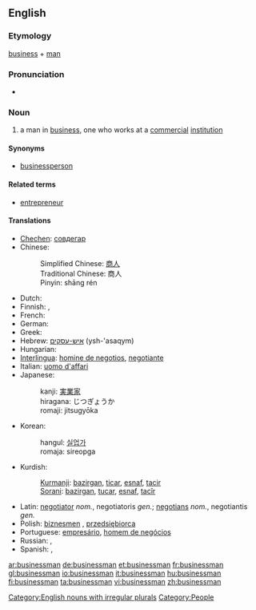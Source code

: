 ==English==
{{wikipedia}}

===Etymology===
[[business]] + [[man]]

===Pronunciation===
* {{audio|en-us-businessman.ogg|Audio (US)}}

===Noun===
{{en-noun|businessmen}}

# a man in [[business]], one who works at a [[commercial]] [[institution]]

====Synonyms====
* [[businessperson]]

====Related terms====
* [[entrepreneur]]

====Translations====
{{trans-top|a man in business, one who works at a commercial institution}}
* [[Chechen]]: [[совдегар]]
* Chinese:
*: Simplified Chinese: [[商人]]
*: Traditional Chinese: 商人
*: Pinyin: shāng rén
* Dutch: {{t+|nl|zakenman}}
* Finnish: {{t-|fi|liikemies}}, {{t+|fi|bisnesmies}}
* French: {{t-|fr|homme d'affaires}}
* German: {{t-|de|Geschäftsmann|m}}
* Greek: {{t+|el|επιχειρηματίας|sc=Grek}}
* Hebrew: [[איש-עסקים]] (ysh-'asaqym) {{m}}
* Hungarian: {{t+|hu|üzletember}}
* [[Interlingua]]: [[homine de negotios]], [[negotiante]]
* Italian: [[uomo d'affari]]
* Japanese:
*: kanji: [[実業家]]
*: hiragana: じつぎょうか
*: romaji: jitsugyōka
{{trans-mid}}
* Korean:
*: hangul: [[실업가]]
*: romaja: sireopga
* Kurdish:
*: [[Kurmanji]]: [[bazirgan]], [[ticar]], [[esnaf]], [[tacir]]
*: [[Sorani]]: [[bazirgan]], [[tucar]], [[esnaf]], [[tacîr]]
* Latin: [[negotiator]] ''nom.'', negotiatoris ''gen.''; [[negotians]] ''nom.'', negotiantis ''gen.''
* Polish: [[biznesmen]] {{m}}, [[przedsiębiorca]] {{m}}
* Portuguese: [[empresário]], [[homem de negócios]]
* Russian: {{t+|ru|предприниматель|m|tr=predprinimatel|sc=Cyrl}}, {{t+|ru|бизнесмен|m|tr=biznesmen|sc=Cyrl}}
* Spanish: {{t-|es|hombre de negocios}}, {{t-|es|empresario}}
{{trans-bottom}}

[[Category:English nouns with irregular plurals]]
[[Category:People]]

[[ar:businessman]]
[[de:businessman]]
[[et:businessman]]
[[fr:businessman]]
[[gl:businessman]]
[[io:businessman]]
[[it:businessman]]
[[hu:businessman]]
[[fi:businessman]]
[[ta:businessman]]
[[vi:businessman]]
[[zh:businessman]]